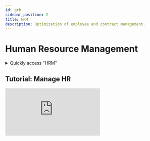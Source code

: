 ```yaml
---
id: grh
sidebar_position: 2
title: HRM
description: Optimization of employee and contract management.
---
```

 

# <i class="fas fa-users"></i> Human Resource Management

<details>
  <summary>Quickly access "HRM"</summary>

  To quickly access the "HRM" section, simply enter a search keyword in the search bar to find the section without manually navigating through the menus.

  Here is a *[list](/docs/act/controle/search)* – not exhaustive – of supported search keywords.
</details>

## Tutorial: Manage HR
<div className={styles.FrameMob}>
<iframe
  src="https://www.youtube.com/embed/KAKnJ42iaKg"
  title="Logging into PGS"
  frameborder="0"
  allow="accelerometer; autoplay; clipboard-write; encrypted-media; gyroscope; picture-in-picture"
  allowfullscreen>
</iframe>
</div>
